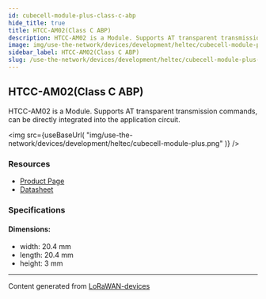 ```yaml
---
id: cubecell-module-plus-class-c-abp
hide_title: true
title: HTCC-AM02(Class C ABP)
description: HTCC-AM02 is a Module. Supports AT transparent transmission commands, can be directly integrated into the application circuit.
image: img/use-the-network/devices/development/heltec/cubecell-module-plus.png
sidebar_label: HTCC-AM02(Class C ABP)
slug: /use-the-network/devices/development/heltec/cubecell-module-plus-class-c-abp
---
```



## HTCC-AM02(Class C ABP)

HTCC-AM02 is a Module. Supports AT transparent transmission commands, can be directly integrated into the application circuit.

<img
src={useBaseUrl(
"img/use-the-network/devices/development/heltec/cubecell-module-plus.png"
)}
/>

### Resources

- [Product Page](https://heltec.org/project/htcc-am02/)
- [Datasheet](https://heltec.org/project/htcc-am02/#1552557147424-7f1ec-5c652144-e1d68312-5a88)

### Specifications

#### Dimensions:
- width: 20.4 mm
- length: 20.4 mm
- height: 3 mm



---
Content generated from [LoRaWAN-devices](https://github.com/TheThingsNetwork/lorawan-devices)